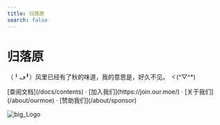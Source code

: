 ```yaml
---
title: 归落原
search: false
---
```



<h1 className="text-center font-extrabold md:text-5xl mt-8">归落原</h1>

<p className="text-center text-lg mb-2 text-gray-600 md:text-2xl">（╹ڡ╹）风里已经有了秋的味道，我的意思是，好久不见。 ヾ(^▽^*)</p>

<Bleed>
  <Features />
</Bleed>

<p className="mt-8 text-center">
  [查阅文档](/docs/contents) · [加入我们](https://join.our.moe/) · [关于我们](/about/ourmoe) · [赞助我们](/about/sponsor)
</p>

![big_Logo](../../public/images/avatar.png)